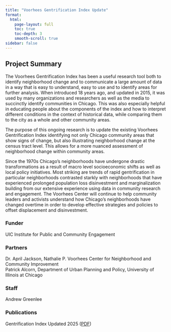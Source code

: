 ```yaml
---
title: "Voorhees Gentrification Index Update"
format:
  html:
    page-layout: full
    toc: true
    toc-depth: 3
    smooth-scroll: true
sidebar: false
---
```


## Project Summary

The Voorhees Gentrification Index has been a useful research tool both to identify neighborhood change and to communicate a large amount of data in a way that is easy to understand, easy to use and to identify areas for further analysis. When introduced 18 years ago, and updated in 2015, it was used by many organizations and researchers as well as the media to succinctly identify communities in Chicago. This was also especially helpful in educating people about the components of the index and how to interpret different conditions in the context of historical data, while comparing them to the city as a whole and other community areas.

The purpose of this ongoing research is to update the existing Voorhees Gentrification Index identifying not only Chicago community areas that show signs of change, but also illustrating neighborhood change at the census tract level. This allows for a more nuanced assessment of neighborhood change within community areas.

Since the 1970s Chicago’s neighborhoods have undergone drastic transformations as a result of macro level socioeconomic shifts as well as local policy initiatives. Most striking are trends of rapid gentrification in particular neighborhoods contrasted starkly with neighborhoods that have experienced prolonged population loss disinvestment and marginalization building from our extensive experience using data in community research and engagement. The Voorhees Center will continue to help community leaders and activists understand how Chicago’s neighborhoods have changed overtime in order to develop effective strategies and policies to offset displacement and disinvestment.

### Funder

UIC Institute for Public and Community Engagement

### Partners

Dr. April Jackson, Nathalie P. Voorhees Center for Neighborhood and Community Improvement </br> Patrick Alcorn, Department of Urban Planning and Policy, University of Illinois at Chicago

### Staff

Andrew Greenlee <br>

### Publications

Gentrification Index Updated 2025 ([PDF](2025%20Gentrification%20Index.pdf))

